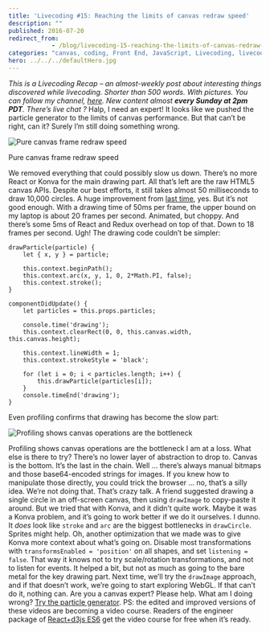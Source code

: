 ```yaml
---
title: 'Livecoding #15: Reaching the limits of canvas redraw speed'
description: ""
published: 2016-07-20
redirect_from: 
            - /blog/livecoding-15-reaching-the-limits-of-canvas-redraw-speed/swizec/6875
categories: "canvas, coding, Front End, JavaScript, Livecoding, livecoding, react, Technical"
hero: ../../../defaultHero.jpg
---
```

_This is a Livecoding Recap – an almost-weekly post about interesting things discovered while livecoding. Shorter than 500 words. With pictures. You can follow my channel, [here](https://livecoding.tv/swizec). New content almost **every Sunday at 2pm PDT**. There’s live chat ?_  Halp, I need an expert! It looks like we pushed the particle generator to the limits of canvas performance. But that can’t be right, can it? Surely I’m still doing something wrong.

![Pure canvas frame redraw speed](./img/1hECepL.gif)

Pure canvas frame redraw speed

We removed everything that could possibly slow us down. There’s no more React or Konva for the main drawing part. All that’s left are the raw HTML5 canvas APIs. Despite our best efforts, it still takes almost 50 milliseconds to draw 10,000 circles. A huge improvement from [last time](http://swizec.com/blog/livecoding-14-mostly-smooth-animation-up-to-4000-elements-with-react-and-canvas/swizec/6864), yes. But it’s not good enough. With a drawing time of 50ms per frame, the upper bound on my laptop is about 20 frames per second. Animated, but choppy. And there’s some 5ms of React and Redux overhead on top of that. Down to 18 frames per second. Ugh! The drawing code couldn’t be simpler:

```
drawParticle(particle) {
    let { x, y } = particle;

    this.context.beginPath();
    this.context.arc(x, y, 1, 0, 2*Math.PI, false);
    this.context.stroke();
}

componentDidUpdate() {
    let particles = this.props.particles;

    console.time('drawing');
    this.context.clearRect(0, 0, this.canvas.width, this.canvas.height);

    this.context.lineWidth = 1;
    this.context.strokeStyle = 'black';

    for (let i = 0; i < particles.length; i++) {
        this.drawParticle(particles[i]);
    }
    console.timeEnd('drawing');
}
```

Even profiling confirms that drawing has become the slow part:

![Profiling shows canvas operations are the bottleneck](./img/gNnlJjf.gif)

Profiling shows canvas operations are the bottleneck I am at a loss. What else is there to try? There’s no lower layer of abstraction to drop to. Canvas is the bottom. It’s the last in the chain. Well … there’s always manual bitmaps and those base64-encoded strings for images. If you knew how to manipulate those directly, you could trick the browser … no, that’s a silly idea. We’re not doing that. That’s crazy talk. A friend suggested drawing a single circle in an off-screen canvas, then using `drawImage` to copy-paste it around. But we tried that with Konva, and it didn’t quite work. Maybe it was a Konva problem, and it’s going to work better if we do it ourselves. I dunno. It _does_ look like `stroke` and `arc` are the biggest bottlenecks in `drawCircle`. Sprites might help. Oh, another optimization that we made was to give Konva more context about what’s going on. Disable most transformations with `transformsEnabled = 'position'` on all shapes, and set `listening = false`. That way it knows not to try scale/rotation transformations, and not to listen for events. It helped a bit, but not as much as going to the bare metal for the key drawing part. Next time, we’ll try the `drawImage` approach, and if that doesn’t work, we’re going to start exploring WebGL. If that can’t do it, nothing can. Are you a canvas expert? Please help. What am I doing wrong?  [Try the particle generator](http://swizec.github.io/react-particles-experiment/). PS: the edited and improved versions of these videos are becoming a video course. Readers of the engineer package of [React+d3js ES6](http://swizec.com/reactd3js/) get the video course for free when it’s ready.